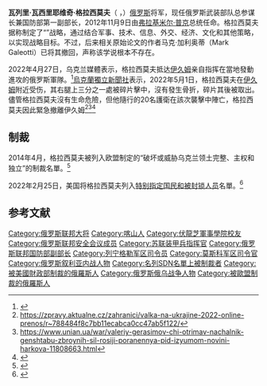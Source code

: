 {{Expand language|1=de|2=ru|3=uk|time=2022}}
{{Infobox military person
| honorific_prefix = [[俄罗斯联邦英雄|俄罗斯联邦英雄]]<br>[[大将_(苏联)|大将]]
| name          = Вале́рий Гера́симов<br>瓦列里·瓦西里耶维奇·格拉西莫夫
| image         = Valery Gerasimov official photo version 2017-07-11.jpg
| image_size    =
| alt           =
| caption       = 2019年官方肖像
| birth_date    = {{Birth date and age|1955|9|8|df=y}}
| birth_place   = {{USSR}}[[鞑靼苏维埃社会主义自治共和国|鞑靼苏维埃社会主义自治共和国]][[喀山|喀山]]
| placeofburial =
| placeofburial_label =
| placeofburial_coordinates = <!-- {{Coord|LAT|LONG|display=inline,title}} -->
| nickname      =
| birth_name    =
| allegiance    = {{flag|Soviet Union|1955}} (1976–1991) <br>{{flag|Russian Federation}} (1991至今)
| branch        = [[苏联武装力量|苏联武装力量]]<br>[[俄罗斯联邦武装力量|俄罗斯联邦武装力量]]
| serviceyears  = 1976至今
| rank          = [[File:Russia-Army-OF-9-2013.svg|35px]] [[大将_(苏联)|大将]]
| servicenumber =
| unit          =
| commands      = 总参谋长<br/>副总参谋长<br/>[[中央军区|中央军区]]<br/>莫斯科軍區<br/>列寧格勒軍區<br/>第58集團軍<br/>第144卫队机动步枪师
| battles       = [[第二次車臣戰爭|第二次車臣戰爭]]<br/>[[顿巴斯战争|頓巴斯戰爭]]<br/>[[敘利亞內戰|敘利亞內戰]]<br/>[[俄乌战争|俄乌战争]]
| awards        = [[俄罗斯联邦英雄|俄罗斯联邦英雄]] <br/> [[荣誉勋章_(苏联)|荣誉勋章 (苏联)]] <br/>聖喬治勳章
| relations     =
| laterwork     =
| signature     =
| website       = 
}}
'''瓦列里·瓦西里耶维奇·格拉西莫夫'''（{{lang-ru|Вале́рий Васи́льевич Гера́симов}} ，{{bd|1955年|9月8日||}}）[[俄罗斯|俄罗斯]]将军，现任俄罗斯武装部队总参谋长兼国防部第一副部长，2012年11月9日由[[弗拉基米尔·普京|弗拉基米尔·普京]]总统任命。格拉西莫夫据称制定了“{{link-ru|格拉西莫夫主义|Доктрина Герасимова}}”战略，通过结合军事、技术、信息、外交、经济、文化和其他策略，以实现战略目标。不过，后来相关原始论文的作者马克·加利奥蒂（Mark Galeotti）已将其撤回，声称该学说根本不存在。

2022年4月27日，乌克兰媒體表示，格拉西莫夫抵达[[伊久姆|伊久姆]]亲自指挥在當地發動進攻的俄罗斯軍隊。<ref>{{Cite news |last=Gerasimova |first=Tanya |date=28 April 2022 |title=Russian Chief of General Staff Gerasimov Arrives in Kharkiv Region to Personally Command Offensive |work=Ukrainian News |url=https://ukranews.com/en/news/853353-russian-chief-of-general-staff-gerasimov-arrives-in-kharkiv-region-to-personally-command-offensive |access-date=29 April 2022 |url-status=live |archive-url= http://web.archive.org/web/20220429041652/https://webcache.googleusercontent.com/search?q=cache%3AW0qZ2V1cGEYJ%3Ahttps%3A%2F%2Fukranews.com%2Fen%2Fnews%2F853353-russian-chief-of-general-staff-gerasimov-arrives-in-kharkiv-region-to-personally-command-offensive+&cd=1&hl=id&ct=clnk&gl=id |archive-date=29 April 2022}}</ref>[[烏克蘭獨立新聞社|烏克蘭獨立新聞社]]表示，2022年5月1日，格拉西莫夫在[[伊久姆|伊久姆]]附近受伤，其右腿上三分之一處被碎片擊中，沒有發生骨折，碎片其後被取出。儘管格拉西莫夫沒有生命危險，但他隨行的20名護衛在該次襲擊中陣亡，格拉西莫夫因此緊急撤離伊久姆<ref>https://zpravy.aktualne.cz/zahranici/valka-na-ukrajine-2022-online-prenos/r~788484f8c7bb11ecabca0cc47ab5f122/</ref><ref>https://www.unian.ua/war/valeriy-gerasimov-chi-otrimav-nachalnik-genshtabu-zbroynih-sil-rosiji-poranennya-pid-izyumom-novini-harkova-11808663.html</ref><ref>{{cite web|title=Начальник Генштаба Вооруженных сил России получил ранения под Изюмом - СМИ|url=https://www.unian.net/war/valeriy-gerasimov-nachalnik-genshtaba-vs-rf-byl-ranen-pod-izyumom-novosti-vtorzheniya-rossii-na-ukrainu-11808390.html|access-date=2022-05-02|date=2022-05-01|website=unian|language=ru}}</ref>

==制裁==
2014年4月，格拉西莫夫被列入欧盟制定的“破坏或威胁乌克兰领土完整、主权和独立”的制裁名單。<ref>{{Cite web|url=https://eur-lex.europa.eu/legal-content/EN/TXT/HTML/?uri=CELEX:32014R0433|title=L_2014126EN.01004801.xml|website=eur-lex.europa.eu}}</ref>

2022年2月25日，美国将格拉西莫夫列入[[特别指定国民和被封锁人员|特别指定国民和被封锁人员]]名單。<ref>{{Cite web|url=https://home.treasury.gov/policy-issues/financial-sanctions/recent-actions/20220225_33|title = Russia-related Designations}}</ref>

==参考文献==
{{reflist}}

{{Authority control}}
[[Category:俄罗斯联邦大将|Category:俄罗斯联邦大将]]
[[Category:喀山人|Category:喀山人]]
[[Category:伏龍芝軍事學院校友|Category:伏龍芝軍事學院校友]]
[[Category:俄罗斯联邦安全会议成员|Category:俄罗斯联邦安全会议成员]]
[[Category:苏联装甲兵指挥官|Category:苏联装甲兵指挥官]]
[[Category:俄罗斯联邦国防部副部长|Category:俄罗斯联邦国防部副部长]]
[[Category:列宁格勒军区司令员|Category:列宁格勒军区司令员]]
[[Category:莫斯科军区司令官|Category:莫斯科军区司令官]]
[[Category:俄罗斯叙利亚内战人物|Category:俄罗斯叙利亚内战人物]]
[[Category:名列SDN名單上被制裁者|Category:名列SDN名單上被制裁者]]
[[Category:被美國財政部制裁的俄羅斯人|Category:被美國財政部制裁的俄羅斯人]]
[[Category:俄罗斯俄乌战争人物|Category:俄罗斯俄乌战争人物]]
[[Category:被歐盟制裁的俄羅斯人|Category:被歐盟制裁的俄羅斯人]]